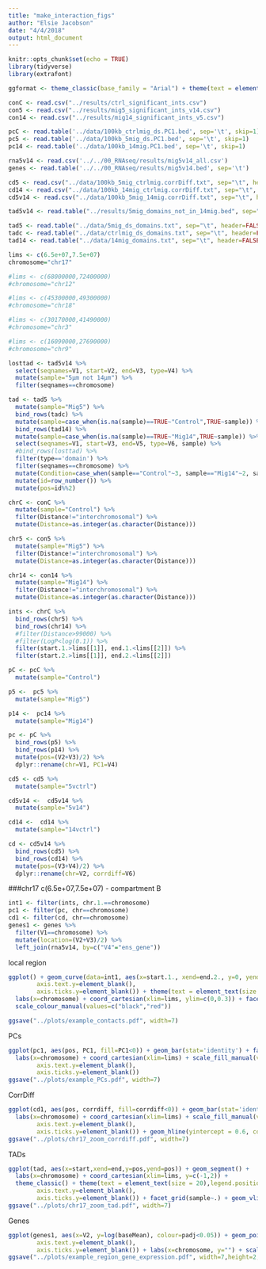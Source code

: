 ```yaml
---
title: "make_interaction_figs"
author: "Elsie Jacobson"
date: "4/4/2018"
output: html_document
---
```


```r
knitr::opts_chunk$set(echo = TRUE)
library(tidyverse)
library(extrafont)

ggformat <- theme_classic(base_family = "Arial") + theme(text = element_text(size = 20), legend.position = 'none')
```

```r
conC <- read.csv("../results/ctrl_significant_ints.csv")
con5 <- read.csv("../results/mig5_significant_ints_v14.csv")
con14 <- read.csv("../results/mig14_significant_ints_v5.csv")

pcC <- read.table('../data/100kb_ctrlmig_ds.PC1.bed', sep='\t', skip=1)
pc5 <- read.table('../data/100kb_5mig_ds.PC1.bed', sep='\t', skip=1)
pc14 <- read.table('../data/100kb_14mig.PC1.bed', sep='\t', skip=1)

rna5v14 <- read.csv('../../00_RNAseq/results/mig5v14_all.csv')
genes <- read.table('../../00_RNAseq/results/mig5v14.bed', sep='\t')

cd5 <- read.csv("../data/100kb_5mig_ctrlmig.corrDiff.txt", sep="\t", header=FALSE)
cd14 <- read.csv("../data/100kb_14mig_ctrlmig.corrDiff.txt", sep="\t", header=FALSE)
cd5v14 <- read.csv("../data/100kb_5mig_14mig.corrDiff.txt", sep="\t", header=FALSE)

tad5v14 <- read.table("../results/5mig_domains_not_in_14mig.bed", sep="\t", header=FALSE)

tad5 <- read.table("../data/5mig_ds_domains.txt", sep="\t", header=FALSE)
tadc <- read.table("../data/ctrlmig_ds_domains.txt", sep="\t", header=FALSE)
tad14 <- read.table("../data/14mig_domains.txt", sep="\t", header=FALSE)
```

```r
lims <- c(6.5e+07,7.5e+07)
chromosome="chr17"

#lims <- c(68000000,72400000)
#chromosome="chr12"

#lims <- c(45300000,49300000)
#chromosome="chr18"

#lims <- c(30170000,41490000)
#chromosome="chr3"

#lims <- c(16090000,27690000)
#chromosome="chr9"

```

```r
losttad <- tad5v14 %>%
  select(seqnames=V1, start=V2, end=V3, type=V4) %>%
  mutate(sample="5µm not 14µm") %>%
  filter(seqnames==chromosome)

tad <- tad5 %>%
  mutate(sample="Mig5") %>%
  bind_rows(tadc) %>%
  mutate(sample=case_when(is.na(sample)==TRUE~"Control",TRUE~sample)) %>%
  bind_rows(tad14) %>%
  mutate(sample=case_when(is.na(sample)==TRUE~"Mig14",TRUE~sample)) %>%
  select(seqnames=V1, start=V3, end=V5, type=V6, sample) %>%
  #bind_rows(losttad) %>%
  filter(type=='domain') %>%
  filter(seqnames==chromosome) %>%
  mutate(Condition=case_when(sample=="Control"~3, sample=="Mig14"~2, sample=="Mig5"~1)) %>%
  mutate(id=row_number()) %>%
  mutate(pos=id%%2)
```

```r
chrC <- conC %>%
  mutate(sample="Control") %>%
  filter(Distance!="interchromosomal") %>%
  mutate(Distance=as.integer(as.character(Distance)))

chr5 <- con5 %>%
  mutate(sample="Mig5") %>%
  filter(Distance!="interchromosomal") %>%
  mutate(Distance=as.integer(as.character(Distance)))

chr14 <- con14 %>%
  mutate(sample="Mig14") %>%
  filter(Distance!="interchromosomal") %>%
  mutate(Distance=as.integer(as.character(Distance)))

ints <- chrC %>%
  bind_rows(chr5) %>%
  bind_rows(chr14) %>%
  #filter(Distance>99000) %>%
  #filter(LogP<log(0.1)) %>%
  filter(start.1.>lims[[1]], end.1.<lims[[2]]) %>%
  filter(start.2.>lims[[1]], end.2.<lims[[2]])
```

```r
pC <- pcC %>%
  mutate(sample="Control")

p5 <-  pc5 %>%
  mutate(sample="Mig5")

p14 <-  pc14 %>%
  mutate(sample="Mig14")

pc <- pC %>%
  bind_rows(p5) %>%
  bind_rows(p14) %>%
  mutate(pos=(V2+V3)/2) %>%
  dplyr::rename(chr=V1, PC1=V4) 
```

```r
cd5 <- cd5 %>%
  mutate(sample="5vctrl")

cd5v14 <-  cd5v14 %>%
  mutate(sample="5v14")

cd14 <-  cd14 %>%
  mutate(sample="14vctrl")

cd <- cd5v14 %>%
  bind_rows(cd5) %>%
  bind_rows(cd14) %>%
  mutate(pos=(V3+V4)/2) %>%
  dplyr::rename(chr=V2, corrdiff=V6) 
```

###chr17 c(6.5e+07,7.5e+07) - compartment B


```r
int1 <- filter(ints, chr.1.==chromosome)
pc1 <- filter(pc, chr==chromosome)
cd1 <- filter(cd, chr==chromosome)
genes1 <- genes %>%
  filter(V1==chromosome) %>%
  mutate(location=(V2+V3)/2) %>%
  left_join(rna5v14, by=c("V4"="ens_gene"))
```

local region

```r
ggplot() + geom_curve(data=int1, aes(x=start.1., xend=end.2., y=0, yend=0, size=-LogP)) + scale_size("-LogP", trans="log10", range=c(0.001,1), breaks=c(100,50,10,5,1,0.5,0.1)) + theme_classic() + theme(axis.title.y=element_blank(),
        axis.text.y=element_blank(),
        axis.ticks.y=element_blank()) + theme(text = element_text(size = 20), legend.position = 'none') +
  labs(x=chromosome) + coord_cartesian(xlim=lims, ylim=c(0,0.3)) + facet_grid(sample~.) +
  scale_colour_manual(values=c("black","red"))

ggsave("../plots/example_contacts.pdf", width=7)
```

PCs 

```r
ggplot(pc1, aes(pos, PC1, fill=PC1<0)) + geom_bar(stat='identity') + facet_grid(sample~.) +
  labs(x=chromosome) + coord_cartesian(xlim=lims) + scale_fill_manual(values=c("#000000","#bdbdbd")) + theme_classic() + theme(text = element_text(size = 20),legend.position="none",axis.title.y=element_blank(),
        axis.text.y=element_blank(),
        axis.ticks.y=element_blank())
ggsave("../plots/example_PCs.pdf", width=7)
```

CorrDiff

```r
ggplot(cd1, aes(pos, corrdiff, fill=corrdiff<0)) + geom_bar(stat='identity') + facet_grid(sample~.) +
  labs(x=chromosome) + coord_cartesian(xlim=lims) + scale_fill_manual(values=c("#000000","#bdbdbd")) + theme_classic() + theme(text = element_text(size = 20),legend.position="none",axis.title.y=element_blank(),
        axis.text.y=element_blank(),
        axis.ticks.y=element_blank()) + geom_hline(yintercept = 0.6, colour="grey", linetype="dashed")
ggsave("../plots/chr17_zoom_corrdiff.pdf", width=7)
```

TADs

```r
ggplot(tad, aes(x=start,xend=end,y=pos,yend=pos)) + geom_segment() +
  labs(x=chromosome) + coord_cartesian(xlim=lims, y=c(-1,2)) + 
  theme_classic() + theme(text = element_text(size = 20),legend.position="none",axis.title.y=element_blank(),
        axis.text.y=element_blank(),
        axis.ticks.y=element_blank()) + facet_grid(sample~.) + geom_vline(xintercept=c(losttad$start, losttad$end), colour="grey", linetype="dotted")
ggsave("../plots/chr17_zoom_tad.pdf", width=7)
```

Genes

```r
ggplot(genes1, aes(x=V2, y=log(baseMean), colour=padj<0.05)) + geom_point() + geom_segment(data=genes1, aes(x=V2,xend=V3, y=log(baseMean), yend=log(baseMean))) + coord_cartesian(xlim=lims) + theme_classic() + theme(text = element_text(size = 20),legend.position="none",axis.title.y=element_blank(),
        axis.text.y=element_blank(),
        axis.ticks.y=element_blank()) + labs(x=chromosome, y="") + scale_colour_manual(values=c("black","red"))
ggsave("../plots/example_region_gene_expression.pdf", width=7,height=2, useDingbats=FALSE)
```
